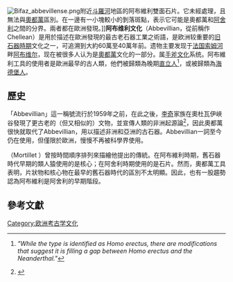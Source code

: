 {{unreferenced|time=2009-12-18T08:57:21+00:00}}
[[File:Bifaz_abbevillense.png|right]]附近[[杜罗河|斗羅河]]地區的阿布維利雙面石片。它未經處理，且無法與[[奧都萬|奧都萬]]區別。在一邊有一小塊較小的剝落斑點，表示它可能是奧都萬和[[阿舍利|阿舍利]]之間的分界。兩者都在歐洲發現。]]'''阿布维利文化'''（Abbevillian，從前稱作 Chellean）是用於描述在歐洲發現的最古老石器工業之術語，是欧洲较重要的[[旧石器时代|旧石器時期]]文化之一，可追溯到大約60萬至40萬年前。遗物主要发现于[[法国|法国]][[索姆河|索姆河]]畔[[阿布维尔|阿布维尔]]，现在被很多人认为是[[奧都萬|奧都萬]]文化的一部分。属[[手斧|手斧文化]]系统。阿布維利工具的使用者是歐洲最早的古人類，他們被歸類為晚期[[直立人|直立人]]<ref>{{harvnb|Rohrer|1983|p=1}} ''"While the type is identified as Homo erectus, there are modifications that suggest it is filling a gap between Homo erectus and the Neanderthal."''</ref>，或被歸類為[[海德堡人|海德堡人]]。

== 歷史 ==
「Abbevillian」這一稱號流行於1959年之前，在此之後，[[路易斯·李奇|李奇]]家族在奧杜瓦伊峽谷發現了更古老的（但又相似的）文物，並宣傳人類的非洲起源論<ref>{{harvnb|Daniel|1973|p=105}}</ref>，因此奧都萬很快就取代了Abbevillian，用以描述非洲和亞洲的古石器。Abbevillian一詞至今仍在使用，但僅限於歐洲，慢慢不再被科學界使用。

{{le|莫爾蒂耶|Louis_Laurent_Gabriel_de_Mortillet}}（Mortillet ）曾按時間順序排列來描繪他提出的傳統。在阿布維利時期，舊石器時代早期的類人猿使用的是核心；在阿舍利時期使用的是石片。然而，奧都萬工具表明，片狀物和核心物在最早的舊石器時代的區別不太明顯。因此，也有一股趨勢認為阿布維利是阿舍利的早期階段。

== 參考文獻 ==
[[Category:欧洲考古学文化|Category:欧洲考古学文化]]
